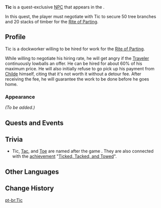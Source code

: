 {{Meta
<!-- REMOVE THIS TEMPLATE AFTER ADDING MISSING INFO -->
|missing_NPC_profile  = yes
}}
{{Character Infobox
|image            = NPC Tic.png
|region           = Liyue
|location         = Liyue
|title            = Dock Worker
|type             = Quest NPC
}}
'''Tic''' is a quest-exclusive [[NPC]] that appears in the {{Quest|Farewell, Archaic Lord}}.

In this quest, the player must negotiate with Tic to secure 50 tree branches and 20 stacks of timber for the [[Rite of Parting]].
<!--
==Location==
<gallery>
NPC Location Tic.png|Tic's location
NPC Location Tic Context.png|Additional context
</gallery>
-->
==Profile==
<!-- detailed story/lore information goes here -->
Tic is a dockworker willing to be hired for work for the [[Rite of Parting]].

While willing to negotiate his hiring rate, he will get angry if the [[Traveler]] continuously lowballs an offer. He can be hired for about 60% of his maximum price.  He will also initially refuse to go pick up his payment from [[Childe]] himself, citing that it's not worth it without a detour fee. After receiving the fee, he will guarantee the work to be done before he goes home.

===Appearance===
''(To be added.)''

==Quests and Events==
{{Quests and Events}}

==Trivia==
*Tic, [[Tac]], and [[Toe]] are named after the game {{w|tic-tac-toe}}. They are also connected with the [[achievement]] "[[Ticked, Tacked, and Towed]]".

==Other Languages==
{{Other Languages
|default_hidden = 1
|en      = Tic
|zhs     = 阿大
|zhs_rm  = Ā Dà
|zht     = 阿大
|zht_rm  = Ā Dà
|ja      = 阿大
|ja_rm   = Adai{{Assumed}}
|ko      = 대복
|es      = Pim
|fr      = Tic
|ru      = Тик
|th      = Tic
|vi      = Tic
|de      = Kalle
|id      = Tic
|pt      = Tic
|tr      = Bim
|it      = Pim
}}

==Change History==
{{Change History|1.0}}

[[pt-br:Tic]]